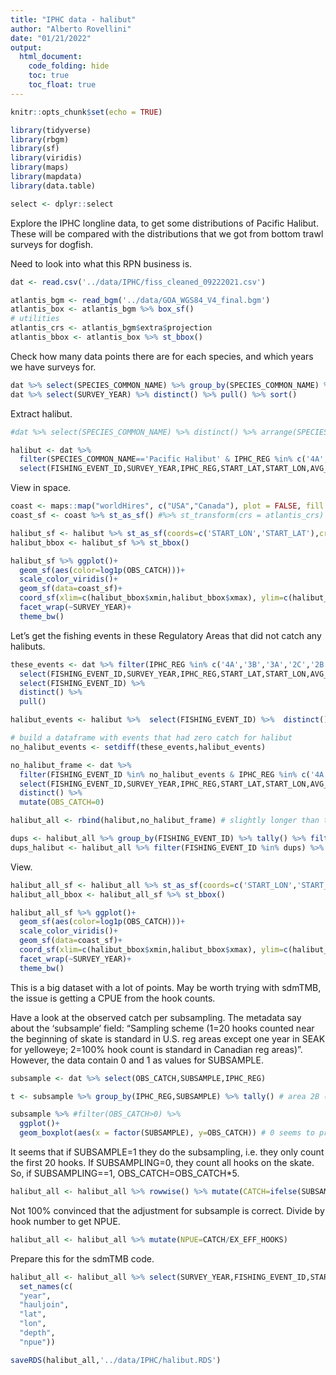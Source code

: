 ```yaml
---
title: "IPHC data - halibut"
author: "Alberto Rovellini"
date: "01/21/2022"
output:
  html_document:
    code_folding: hide
    toc: true
    toc_float: true
---
```


```r
knitr::opts_chunk$set(echo = TRUE)
```

```r
library(tidyverse)
library(rbgm)
library(sf)
library(viridis)
library(maps)
library(mapdata)
library(data.table)
```

```r
select <- dplyr::select
```

Explore the IPHC longline data, to get some distributions of Pacific Halibut. These will be compared with the distributions that we got from bottom trawl surveys for dogfish.  

Need to look into what this RPN business is.
```r
dat <- read.csv('../data/IPHC/fiss_cleaned_09222021.csv')

atlantis_bgm <- read_bgm('../data/GOA_WGS84_V4_final.bgm')
atlantis_box <- atlantis_bgm %>% box_sf()
# utilities
atlantis_crs <- atlantis_bgm$extra$projection
atlantis_bbox <- atlantis_box %>% st_bbox()
```

Check how many data points there are for each species, and which years we have surveys for.
```r
dat %>% select(SPECIES_COMMON_NAME) %>% group_by(SPECIES_COMMON_NAME) %>% tally() %>% arrange(desc(n))
dat %>% select(SURVEY_YEAR) %>% distinct() %>% pull() %>% sort()
```

Extract halibut.
```r
#dat %>% select(SPECIES_COMMON_NAME) %>% distinct() %>% arrange(SPECIES_COMMON_NAME) %>%  pull()

halibut <- dat %>% 
  filter(SPECIES_COMMON_NAME=='Pacific Halibut' & IPHC_REG %in% c('4A','3B','3A','2C','2B')) %>%
  select(FISHING_EVENT_ID,SURVEY_YEAR,IPHC_REG,START_LAT,START_LON,AVG_DEPTH_M,HOOKS_RETRIEVED,EX_EFF_HOOKS,SUBSAMPLE,OBS_CATCH)
```

View in space.
```r
coast <- maps::map("worldHires", c("USA","Canada"), plot = FALSE, fill = TRUE)
coast_sf <- coast %>% st_as_sf() #%>% st_transform(crs = atlantis_crs)

halibut_sf <- halibut %>% st_as_sf(coords=c('START_LON','START_LAT'),crs=4326)
halibut_bbox <- halibut_sf %>% st_bbox()

halibut_sf %>% ggplot()+
  geom_sf(aes(color=log1p(OBS_CATCH)))+
  scale_color_viridis()+
  geom_sf(data=coast_sf)+
  coord_sf(xlim=c(halibut_bbox$xmin,halibut_bbox$xmax), ylim=c(halibut_bbox$ymin,halibut_bbox$ymax))+
  facet_wrap(~SURVEY_YEAR)+
  theme_bw()
```

Let's get the fishing events in these Regulatory Areas that did not catch any halibuts.
```r
these_events <- dat %>% filter(IPHC_REG %in% c('4A','3B','3A','2C','2B')) %>%
  select(FISHING_EVENT_ID,SURVEY_YEAR,IPHC_REG,START_LAT,START_LON,AVG_DEPTH_M,HOOKS_RETRIEVED,EX_EFF_HOOKS,SUBSAMPLE,OBS_CATCH) %>% 
  select(FISHING_EVENT_ID) %>% 
  distinct() %>% 
  pull()

halibut_events <- halibut %>%  select(FISHING_EVENT_ID) %>%  distinct() %>% pull()

# build a dataframe with events that had zero catch for halibut
no_halibut_events <- setdiff(these_events,halibut_events)

no_halibut_frame <- dat %>% 
  filter(FISHING_EVENT_ID %in% no_halibut_events & IPHC_REG %in% c('4A','3B','3A','2C','2B')) %>% 
  select(FISHING_EVENT_ID,SURVEY_YEAR,IPHC_REG,START_LAT,START_LON,AVG_DEPTH_M,HOOKS_RETRIEVED,EX_EFF_HOOKS,SUBSAMPLE) %>% 
  distinct() %>%
  mutate(OBS_CATCH=0)

halibut_all <- rbind(halibut,no_halibut_frame) # slightly longer than the sum of events, meaning that some events are duplicated. Explore below

dups <- halibut_all %>% group_by(FISHING_EVENT_ID) %>% tally() %>% filter(n>1) %>% select(FISHING_EVENT_ID) %>% pull()
dups_halibut <- halibut_all %>% filter(FISHING_EVENT_ID %in% dups) %>% distinct() # weirdly, it picks up some differences between pairs of these, although they look the same. probably negligible difference
```

View.
```r
halibut_all_sf <- halibut_all %>% st_as_sf(coords=c('START_LON','START_LAT'),crs=4326)
halibut_all_bbox <- halibut_all_sf %>% st_bbox()

halibut_all_sf %>% ggplot()+
  geom_sf(aes(color=log1p(OBS_CATCH)))+
  scale_color_viridis()+
  geom_sf(data=coast_sf)+
  coord_sf(xlim=c(halibut_bbox$xmin,halibut_bbox$xmax), ylim=c(halibut_bbox$ymin,halibut_bbox$ymax))+
  facet_wrap(~SURVEY_YEAR)+
  theme_bw()
```
This is a big dataset with a lot of points. May be worth trying with sdmTMB, the issue is getting a CPUE from the hook counts.

Have a look at the observed catch per subsampling. The metadata say about the 'subsample' field: "Sampling scheme (1=20 hooks counted near the beginning of skate is standard in U.S. reg areas except one year in SEAK for yelloweye; 2=100% hook count is standard in Canadian reg areas)". However, the data contain 0 and 1 as values for SUBSAMPLE.
```r
subsample <- dat %>% select(OBS_CATCH,SUBSAMPLE,IPHC_REG)

t <- subsample %>% group_by(IPHC_REG,SUBSAMPLE) %>% tally() # area 2B (Canada) seems to be the only area where there is a prevalence of 0, which I'd interpret as (no subsampling)

subsample %>% #filter(OBS_CATCH>0) %>% 
  ggplot()+
  geom_boxplot(aes(x = factor(SUBSAMPLE), y=OBS_CATCH)) # 0 seems to present higher catches, hinting that 0 means no subsampling
```

It seems that if SUBSAMPLE=1 they do the subsampling, i.e. they only count the first 20 hooks. If SUBSAMPLING=0, they count all hooks on the skate. So, if SUBSAMPLING==1, OBS_CATCH=OBS_CATCH*5.
```r
halibut_all <- halibut_all %>% rowwise() %>% mutate(CATCH=ifelse(SUBSAMPLE==1,OBS_CATCH*5,OBS_CATCH))
```

Not 100% convinced that the adjustment for subsample is correct. Divide by hook number to get NPUE.
```r
halibut_all <- halibut_all %>% mutate(NPUE=CATCH/EX_EFF_HOOKS)
```

Prepare this for the sdmTMB code.
```r
halibut_all <- halibut_all %>% select(SURVEY_YEAR,FISHING_EVENT_ID,START_LAT,START_LON,AVG_DEPTH_M,NPUE) %>% 
  set_names(c(
  "year",
  "hauljoin",
  "lat",
  "lon",
  "depth",
  "npue"))

saveRDS(halibut_all,'../data/IPHC/halibut.RDS')
```

